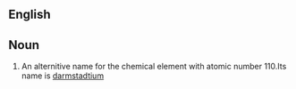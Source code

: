 ==English==


==Noun==
{{en|sg=[[eka]]-[[platinum]]-}}

#{{element}}An alternitive name for the chemical element with atomic number 110.Its name is [[darmstadtium]]
